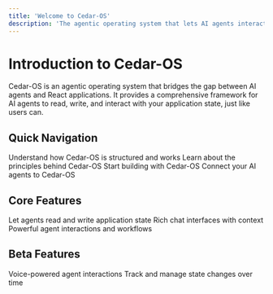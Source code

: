 ```yaml
---
title: 'Welcome to Cedar-OS'
description: 'The agentic operating system that lets AI agents interact with your application like users do'
---
```


# Introduction to Cedar-OS

Cedar-OS is an agentic operating system that bridges the gap between AI agents and React applications. It provides a comprehensive framework for AI agents to read, write, and interact with your application state, just like users can.

## Quick Navigation

<CardGroup cols={2}>
	<Card
		title='Architecture'
		icon='diagram-project'
		href='/introduction/architecture'>
		Understand how Cedar-OS is structured and works
	</Card>
	<Card title='Our Philosophy' icon='lightbulb' href='/introduction/philosophy'>
		Learn about the principles behind Cedar-OS
	</Card>
	<Card
		title='Getting Started'
		icon='rocket'
		href='/introduction/getting-started'>
		Start building with Cedar-OS
	</Card>
	<Card
		title='Agent Backend Connection'
		icon='plug'
		href='/getting-started/agent-backend-connection/overview'>
		Connect your AI agents to Cedar-OS
	</Card>
</CardGroup>

## Core Features

<CardGroup cols={3}>
	<Card
		title='State Access'
		icon='database'
		href='/getting-started/state-access/overview'>
		Let agents read and write application state
	</Card>
	<Card
		title='Chat Input'
		icon='message'
		href='/getting-started/chat-input/overview'>
		Rich chat interfaces with context
	</Card>
	<Card
		title='Spells'
		icon='wand-magic-sparkles'
		href='/getting-started/spells/overview'>
		Powerful agent interactions and workflows
	</Card>
</CardGroup>

## Beta Features

<CardGroup cols={2}>
	<Card
		title='Voice Integration'
		icon='microphone'
		href='/getting-started/voice/overview'>
		Voice-powered agent interactions
	</Card>
	<Card
		title='Diff & History Manager'
		icon='clock-rotate-left'
		href='/getting-started/diff-history/overview'>
		Track and manage state changes over time
	</Card>
</CardGroup>
